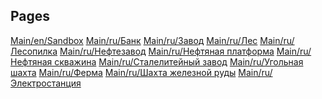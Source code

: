 
== Pages ==
[[Main/en/Sandbox]]
[[Main/ru/Банк]]
[[Main/ru/Завод]]
[[Main/ru/Лес]]
[[Main/ru/Лесопилка]]
[[Main/ru/Нефтезавод]]
[[Main/ru/Нефтяная платформа]]
[[Main/ru/Нефтяная скважина]]
[[Main/ru/Сталелитейный завод]]
[[Main/ru/Угольная шахта]]
[[Main/ru/Ферма]]
[[Main/ru/Шахта железной руды]]
[[Main/ru/Электростанция]]
